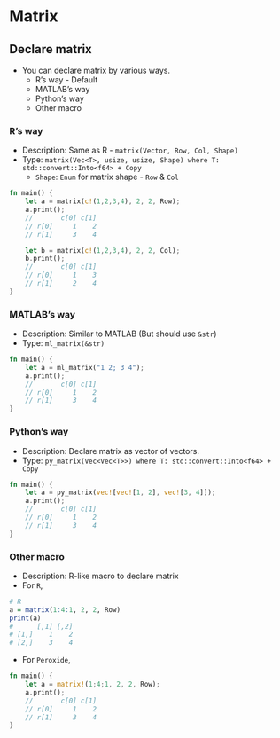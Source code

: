 # Matrix {#matrix}

## Declare matrix

* You can declare matrix by various ways.
    * R's way - Default
    * MATLAB's way
    * Python's way
    * Other macro

### R's way

* Description: Same as R - `matrix(Vector, Row, Col, Shape)`
* Type: `matrix(Vec<T>, usize, usize, Shape) where T: std::convert::Into<f64> + Copy`
    * `Shape`: `Enum` for matrix shape - `Row` & `Col`

```rust
fn main() {
    let a = matrix(c!(1,2,3,4), 2, 2, Row);
    a.print();
    //       c[0] c[1]
    // r[0]     1    2
    // r[1]     3    4

    let b = matrix(c!(1,2,3,4), 2, 2, Col);
    b.print();
    //       c[0] c[1]
    // r[0]     1    3
    // r[1]     2    4
}
```

### MATLAB's way

* Description: Similar to MATLAB (But should use `&str`)
* Type: `ml_matrix(&str)`

```rust
fn main() {
    let a = ml_matrix("1 2; 3 4");
    a.print();
    //       c[0] c[1]
    // r[0]     1    2
    // r[1]     3    4
}
```

### Python's way

* Description: Declare matrix as vector of vectors.
* Type: `py_matrix(Vec<Vec<T>>) where T: std::convert::Into<f64> + Copy`

```rust
fn main() {
    let a = py_matrix(vec![vec![1, 2], vec![3, 4]]);
    a.print();
    //       c[0] c[1]
    // r[0]     1    2
    // r[1]     3    4
}
```

### Other macro

* Description: R-like macro to declare matrix
* For `R`,

```R
# R
a = matrix(1:4:1, 2, 2, Row)
print(a)
#      [,1] [,2]
# [1,]    1    2
# [2,]    3    4
```

* For `Peroxide`,

```rust
fn main() {
    let a = matrix!(1;4;1, 2, 2, Row);
    a.print();
    //       c[0] c[1]
    // r[0]     1    2
    // r[1]     3    4
}
```